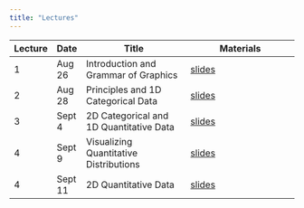 ```yaml
---
title: "Lectures"
---
```


| Lecture   | Date    | Title                                | Materials                              |
|-----------|---------|--------------------------------------|----------------------------------------|
| 1         | Aug 26  | Introduction and Grammar of Graphics | [slides](lectures/01-intro.qmd)        |
| 2         | Aug 28  | Principles and 1D Categorical Data   | [slides](lectures/02-categorical.qmd)  |
| 3         | Sept 4  | 2D Categorical and 1D Quantitative Data  | [slides](lectures/03-2dcategorical-1dquant.qmd)  |
| 4         | Sept 9  | Visualizing Quantitative Distributions  | [slides](lectures/04-quant-distributions.qmd)  |
| 4         | Sept 11 | 2D Quantitative Data  | [slides](lectures/05-2dquant.qmd)  |